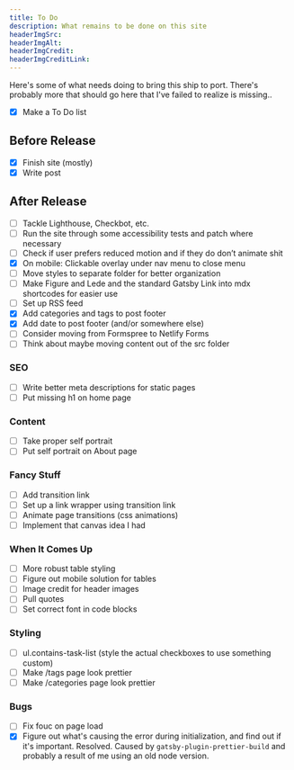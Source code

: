 ```yaml
---
title: To Do
description: What remains to be done on this site
headerImgSrc:
headerImgAlt:
headerImgCredit:
headerImgCreditLink:
---
```


Here's some of what needs doing to bring this ship to port. There's probably more that should go here that I've failed to realize is missing..

- [x] Make a To Do list

## Before Release

- [x] Finish site (mostly)
- [x] Write post

## After Release

- [ ] Tackle Lighthouse, Checkbot, etc.
- [ ] Run the site through some accessibility tests and patch where necessary
- [ ] Check if user prefers reduced motion and if they do don’t animate shit
- [x] On mobile: Clickable overlay under nav menu to close menu
- [ ] Move styles to separate folder for better organization
- [ ] Make Figure and Lede and the standard Gatsby Link into mdx shortcodes for easier use
- [ ] Set up RSS feed
- [x] Add categories and tags to post footer
- [x] Add date to post footer (and/or somewhere else)
- [ ] Consider moving from Formspree to Netlify Forms
- [ ] Think about maybe moving content out of the src folder

### SEO

- [ ] Write better meta descriptions for static pages
- [ ] Put missing h1 on home page

### Content

- [ ] Take proper self portrait
- [ ] Put self portrait on About page

### Fancy Stuff

- [ ] Add transition link
- [ ] Set up a link wrapper using transition link
- [ ] Animate page transitions (css animations)
- [ ] Implement that canvas idea I had

### When It Comes Up

- [ ] More robust table styling
- [ ] Figure out mobile solution for tables
- [ ] Image credit for header images
- [ ] Pull quotes
- [ ] Set correct font in code blocks

### Styling

- [ ] ul.contains-task-list (style the actual checkboxes to use something custom)
- [ ] Make /tags page look prettier
- [ ] Make /categories page look prettier

### Bugs

- [ ] Fix fouc on page load
- [x] Figure out what's causing the error during initialization, and find out if it's important. Resolved. Caused by `gatsby-plugin-prettier-build` and probably a result of me using an old node version.
